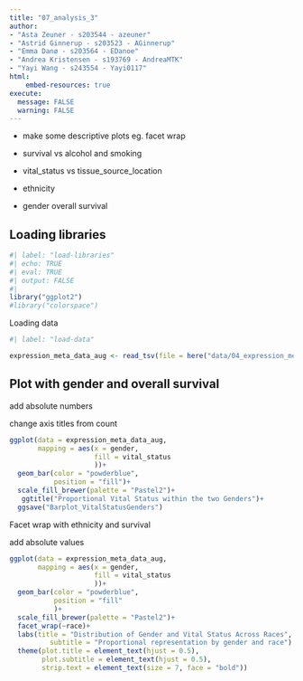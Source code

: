 ```yaml
---
title: "07_analysis_3"
author:
- "Asta Zeuner - s203544 - azeuner"
- "Astrid Ginnerup - s203523 - AGinnerup"
- "Emma Danø - s203564 - EDanoe"
- "Andrea Kristensen - s193769 - AndreaMTK"
- "Yayi Wang - s243554 - Yayi0117"
html: 
    embed-resources: true
execute: 
  message: FALSE
  warning: FALSE
---
```


-   make some descriptive plots eg. facet wrap

-   survival vs alcohol and smoking

-   vital_status vs tissue_source_location

-   ethnicity

-   gender overall survival

## **Loading libraries**

```r
#| label: "load-libraries" 
#| echo: TRUE
#| eval: TRUE 
#| output: FALSE  
#| 
library("ggplot2")
#library("colorspace")
```

Loading data

```r
#| label: "load-data" 

expression_meta_data_aug <- read_tsv(file = here("data/04_expression_meta_data_aug.tsv.gz"))

```

## Plot with gender and overall survival

add absolute numbers

change axis titles from count

```r
ggplot(data = expression_meta_data_aug,
       mapping = aes(x = gender,
                     fill = vital_status
                     ))+
  geom_bar(color = "powderblue",
           position = "fill")+
  scale_fill_brewer(palette = "Pastel2")+
   ggtitle("Proportional Vital Status within the two Genders")+
  ggsave("Barplot_VitalStatusGenders")
```

Facet wrap with ethnicity and survival

add absolute values

```r
ggplot(data = expression_meta_data_aug,
       mapping = aes(x = gender,
                     fill = vital_status
                     ))+
  geom_bar(color = "powderblue",
           position = "fill"
           )+
  scale_fill_brewer(palette = "Pastel2")+
  facet_wrap(~race)+
  labs(title = "Distribution of Gender and Vital Status Across Races",
          subtitle = "Proportional representation by gender and race") +
  theme(plot.title = element_text(hjust = 0.5),
        plot.subtitle = element_text(hjust = 0.5),
        strip.text = element_text(size = 7, face = "bold"))

```
